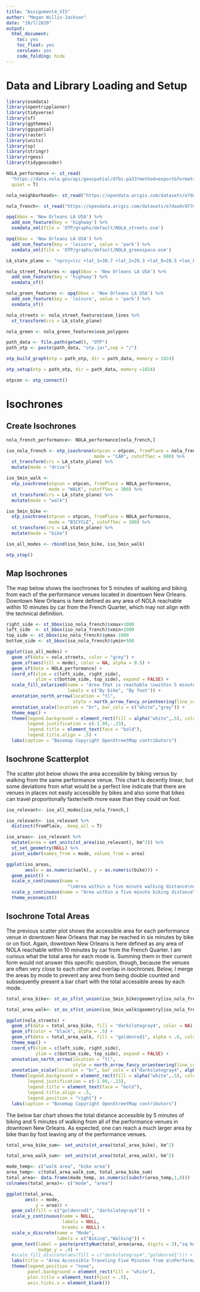 ```yaml
---
title: "Assignment4_VIS"
author: "Megan Willis-Jackson"
date: "10/7/2020"
output: 
  html_document:
    toc: yes
    toc_float: yes
    cerulean: yes
    code_folding: hide
---
```




# Data and Library Loading and Setup

```r
library(osmdata)
library(opentripplanner)
library(tidyverse)
library(sf)
library(ggthemes)
library(ggspatial)
library(raster)
library(units)
library(sp)
library(stringr)
library(rgeos)
library(tidygeocoder)

```

```r
NOLA_performance <- st_read(
  "https://data.nola.gov/api/geospatial/d7bz-pa33?method=export&format=KML",
  quiet = T)

nola_neighborhoods<- st_read("https://opendata.arcgis.com/datasets/e7daa4c977d14e1b9e2fa4d7aff81e59_0.kml?outSR=%7B%22latestWkid%22%3A3452%2C%22wkid%22%3A102682%7D", quiet = T)

nola_french<- st_read("https://opendata.arcgis.com/datasets/e7daa4c977d14e1b9e2fa4d7aff81e59_0.kml?where=OBJECTID%20%3E%3D%201077%20AND%20OBJECTID%20%3C%3D%201077&geometry=%7B%22xmin%22%3A-90.247%2C%22ymin%22%3A29.909%2C%22xmax%22%3A-89.813%2C%22ymax%22%3A30.013%2C%22type%22%3A%22extent%22%2C%22spatialReference%22%3A%7B%22wkid%22%3A4326%7D%7D&outSR=%7B%22latestWkid%22%3A3452%2C%22wkid%22%3A102682%7D", quiet = T)

opq(bbox = 'New Orleans LA USA') %>%
  add_osm_feature(key = 'highway') %>%
  osmdata_xml(file = 'OTP/graphs/default/NOLA_streets.osm')

opq(bbox = 'New Orleans LA USA') %>%
  add_osm_feature(key = 'leisure', value = 'park') %>%
  osmdata_xml(file = 'OTP/graphs/default/NOLA_greenspace.osm')

LA_state_plane <- "+proj=lcc +lat_1=30.7 +lat_2=29.3 +lat_0=28.5 +lon_0=-91.33333333333333 +x_0=1000000 +y_0=0 +ellps=GRS80 +towgs84=0,0,0,0,0,0,0 +units=m +no_defs"


```


```r

nola_street_features <- opq(bbox = 'New Orleans LA USA') %>%
  add_osm_feature(key = 'highway') %>%
  osmdata_sf()

nola_green_features <- opq(bbox = 'New Orleans LA USA') %>%
  add_osm_feature(key = 'leisure', value = 'park') %>%
  osmdata_sf()

nola_streets <- nola_street_features$osm_lines %>%
  st_transform(crs = LA_state_plane)

nola_green <- nola_green_features$osm_polygons

```



```r

path_data <- file.path(getwd(), "OTP")
path_otp <- paste(path_data, "otp.jar",sep = "/")

otp_build_graph(otp = path_otp, dir = path_data, memory = 1024) 

otp_setup(otp = path_otp, dir = path_data, memory =1024)

otpcon <- otp_connect()

```

# Isochrones

## Create Isochrones

```r
nola_french_performance<- NOLA_performance[nola_french,]

iso_nola_french <- otp_isochrone(otpcon = otpcon, fromPlace = nola_french_performance,
                                 mode = "CAR", cutoffSec = 600) %>%
  st_transform(crs = LA_state_plane) %>%
  mutate(mode = "drive")

iso_5min_walk <- 
  otp_isochrone(otpcon = otpcon, fromPlace = NOLA_performance, 
                mode = "WALK", cutoffSec = 300) %>%
  st_transform(crs = LA_state_plane) %>%
  mutate(mode = "walk")

iso_5min_bike <- 
  otp_isochrone(otpcon = otpcon, fromPlace = NOLA_performance, 
                mode = "BICYCLE", cutoffSec = 300) %>%
  st_transform(crs = LA_state_plane) %>%
  mutate(mode = "bike")

iso_all_modes <- rbind(iso_5min_bike, iso_5min_walk)

otp_stop()
```

## Map Isochrones

The map below shows the isochrones for 5 minutes of walking and biking from each of the performance venues located in downtown New Orleans. Downtown New Orleans is here defined as any area of NOLA reachable within 10 minutes by car from the French Quarter, which may not align with the technical definition.

```r

right_side <- st_bbox(iso_nola_french)$xmax+1000
left_side  <- st_bbox(iso_nola_french)$xmin+2000
top_side <- st_bbox(iso_nola_french)$ymax-1000
bottom_side <- st_bbox(iso_nola_french)$ymin+500

ggplot(iso_all_modes) +
  geom_sf(data = nola_streets, color = "grey") +
  geom_sf(aes(fill = mode), color = NA, alpha = 0.5) +
  geom_sf(data = NOLA_performance) +
  coord_sf(xlim = c(left_side, right_side), 
           ylim = c(bottom_side, top_side), expand = FALSE) +
  scale_fill_solarized(name = "Area that is reachable \nwithin 5 minutes",
                       labels = c("By bike", "By foot")) +
  annotation_north_arrow(location = "tl",
                         style = north_arrow_fancy_orienteering(line_col = "black",fill = "black")) +
  annotation_scale(location = "br", bar_cols = c("white","grey")) +
  theme_map() +
  theme(legend.background = element_rect(fill = alpha("white",.5), color = "grey"),
        legend.justification = c(-1.99,-.23),
        legend.title = element_text(face = "bold"),
        legend.title.align = .5) +
  labs(caption = "Basemap Copyright OpenStreetMap contributors")


```

## Isochrone Scatterplot

The scatter plot below shows the area accessible by biking versus by walking from the same performance venue. This chart is decently linear, but some deviations from what would be a perfect line indicate that there are venues in places not easily accessible by bikes and also some that bikes can travel proportionally faster/with more ease than they could on foot.

```r
iso_relevant<- iso_all_modes[iso_nola_french,]

iso_relevant<- iso_relevant %>%
  distinct(fromPlace, .keep_all = T)

iso_areas<- iso_relevant %>%
  mutate(area = set_units(st_area(iso_relevant), km^2)) %>%
  st_set_geometry(NULL) %>%
  pivot_wider(names_from = mode, values_from = area)

ggplot(iso_areas,
       aes(x = as.numeric(walk), y = as.numeric(bike))) +
  geom_point() +
  scale_x_continuous(name = 
                       "\nArea within a five minute walking distance\nof a performance venue (square km)") +
  scale_y_continuous(name = "Area within a five minute biking distance\nof a performance venue (square km)\n") +
  theme_economist()

```

## Isochrone Total Areas

The previous scatter plot shows the accessible area for each performance venue in downtown New Orleans that may be reached in six minutes by bike or on foot. Again, downtown New Orleans is here defined as any area of NOLA reachable within 10 minutes by car from the French Quarter. I am curious what the total area for each mode is. Summing them in their current form would not answer this specific question, though, because the venues are often very close to each other and overlap in isochrones. Below, I merge the areas by mode to prevent any area from being double counted and subsequently present a bar chart with the total accessible areas by each mode.

```r
total_area_bike<- st_as_sf(st_union(iso_5min_bike$geometry[iso_nola_french,]))

total_area_walk<- st_as_sf(st_union(iso_5min_walk$geometry[iso_nola_french,]))

ggplot(nola_streets) +
  geom_sf(data = total_area_bike, fill = "darkslategray4", color = NA) +
  geom_sf(color = "black", alpha = .5) +
  geom_sf(data = total_area_walk, fill = "goldenrod1", alpha = .6, color = NA) +
  theme_map() +
  coord_sf(xlim = c(left_side, right_side), 
           ylim = c(bottom_side, top_side), expand = FALSE) +
  annotation_north_arrow(location = "tl",
                         style = north_arrow_fancy_orienteering(line_col = "black",fill = "goldenrod1")) +
  annotation_scale(location = "br", bar_cols = c("darkslategray4", alpha("goldenrod1", .8))) +
  theme(legend.background = element_rect(fill = alpha("white",.5), color = "grey"),
        legend.justification = c(-1.99,-.23),
        legend.title = element_text(face = "bold"),
        legend.title.align = .5,
        legend.position = "right") +
  labs(caption = "Basemap Copyright OpenStreetMap contributors")
```

The below bar chart shows the total distance accessible by 5 minutes of biking and 5 minutes of walking from all of the performance venues in downtown New Orleans. As expected, one can reach a much larger area by bike than by foot leaving any of the performance venues.

```r

total_area_bike_sum<- set_units(st_area(total_area_bike), km^2)

total_area_walk_sum<- set_units(st_area(total_area_walk), km^2)

mode_temp<- c("walk area", "bike area")
area_temp<- c(total_area_walk_sum, total_area_bike_sum)
total_area<- data.frame(mode_temp, as.numeric(substr(area_temp,1,8)))
colnames(total_area)<- c("mode", "area")

ggplot(total_area,
       aes(x = mode,
           y = area)) +
  geom_col(fill = c("goldenrod1", "darkslategray4")) +
  scale_y_continuous(name = NULL, 
                     labels = NULL, 
                     breaks = NULL) +
  scale_x_discrete(name = "Mode",
                   labels = c("Biking","Walking")) +
  geom_text(label = paste(prettyNum(total_area$area, digits = 3),"sq km"), 
            nudge_y = .4) +
  #scale_fill_discrete(aes(fill = c("darkslategray4","goldenrod1"))) +
  labs(title = "Area Accessible Traveling Five Minutes from a\nPerformance Venue in Downtown New Orleans") +
  theme(legend.position = "none",
        panel.background = element_rect(fill = "white"),
        plot.title = element_text(hjust = .5), 
        axis.ticks.x = element_blank()) 


```




